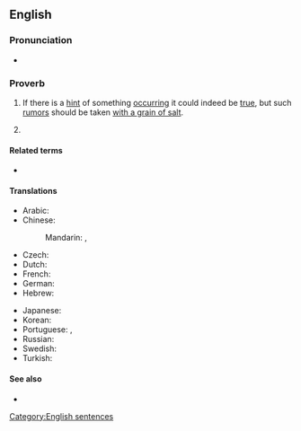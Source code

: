 ==English==

===Pronunciation===
* {{audio|en|en-au-where there's smoke, there's fire.ogg|Audio (AU)}}

===Proverb===
{{en-proverb}}

# {{lb|en|UK|US|Australia|Canada|NZ}} If there is a [[hint]] of something [[occur]]ring it could indeed be [[true]], but such [[rumor]]s should be taken [[with a grain of salt]].
# {{lb|en|jocular}} {{l|en|all rumors are true}}

====Related terms====
* {{l|en|no smoke without fire}}

====Translations====
{{trans-top|if there is a hint of something occurring it could indeed be true, but rumors should be handled with skepticism}}
* Arabic: {{t|ar|أَيْنَمَا يُوجَدُ دُخَان، تُوجَدُ نَار}}
* Chinese:
*: Mandarin: {{t+|cmn|無風不起浪}}, {{t+|cmn|无风不起浪|tr=wú fēng bù qǐ làng}}
* Czech: {{t+|cs|na každém šprochu pravdy trochu}}
* Dutch: {{t|nl|waar rook is is vuur}}
* French: {{t+|fr|il n’y a pas de fumée sans feu}}
* German: {{t+|de|wo Rauch ist, ist auch Feuer}}
* Hebrew: {{t+|he|אֵין עָשָׁן בְּלִי אֵשׁ|tr=ēn 'ashán bli esh}}
{{trans-mid}}
* Japanese: {{t+|ja|火のないところに煙は立たない|tr=hi no nai tokoro ni kemuri wa tatanai}}
* Korean: {{t|ko|아니 땐 굴뚝에 연기 나랴}}
* Portuguese: {{t|pt|onde há fumaça, há fogo}} {{qualifier|Brazil}}, {{t|pt|onde há fumo, há fogo}} {{qualifier|Portugal}}
* Russian: {{t+|ru|нет ды́ма без огня́}}
* Swedish: {{t|sv|ingen rök utan eld}}
* Turkish: {{t|tr|ateş olmayan yerden duman çıkmaz}}
{{trans-bottom}}

====See also====
* {{l|en|where's the fire}}

[[Category:English sentences]]